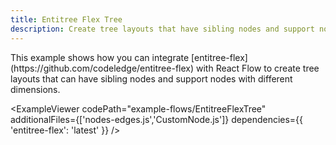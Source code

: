 ```yaml
---
title: Entitree Flex Tree
description: Create tree layouts that have sibling nodes and support nodes with different dimensions for family tree type layouts
---
```



<ExampleLayout>
This example shows how you can integrate [entitree-flex](https://github.com/codeledge/entitree-flex) with React Flow to create tree layouts that can have sibling nodes and support nodes with different dimensions.

<ExampleViewer
  codePath="example-flows/EntitreeFlexTree"
  additionalFiles={['nodes-edges.js','CustomNode.js']}
  dependencies={{ 'entitree-flex': 'latest' }}
/>
</ExampleLayout>
